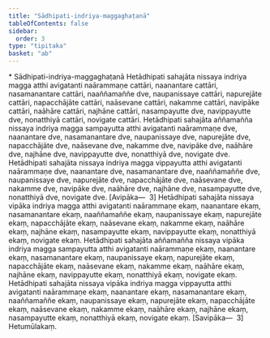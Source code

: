 ```yaml
---
title: "Sādhipati-indriya-maggaghaṭanā"
tableOfContents: false
sidebar:
  order: 3
type: "tipitaka"
basket: "ab"
---
```



<DynamicBreadcrumb />

<Paragraph type="center">
* Sādhipati-indriya-maggaghaṭanā
</Paragraph>

<Division number="417">

<Paragraph number="1289">
Hetādhipati sahajāta nissaya indriya magga atthi avigatanti naārammaṇe cattāri, naanantare cattāri, nasamanantare cattāri, naaññamaññe dve, naupanissaye cattāri, napurejāte cattāri, napacchājāte cattāri, naāsevane cattāri, nakamme cattāri, navipāke cattāri, naāhāre cattāri, najhāne cattāri, nasampayutte dve, navippayutte dve, nonatthiyā cattāri, novigate cattāri.
</Paragraph>

<Paragraph number="1290">
Hetādhipati sahajāta aññamañña nissaya indriya magga sampayutta atthi avigatanti naārammaṇe dve, naanantare dve, nasamanantare dve, naupanissaye dve, napurejāte dve, napacchājāte dve, naāsevane dve, nakamme dve, navipāke dve, naāhāre dve, najhāne dve, navippayutte dve, nonatthiyā dve, novigate dve.
</Paragraph>

<Paragraph number="1291">
Hetādhipati sahajāta nissaya indriya magga vippayutta atthi avigatanti naārammaṇe dve, naanantare dve, nasamanantare dve, naaññamaññe dve, naupanissaye dve, napurejāte dve, napacchājāte dve, naāsevane dve, nakamme dve, navipāke dve, naāhāre dve, najhāne dve, nasampayutte dve, nonatthiyā dve, novigate dve. [Avipāka—  3]
</Paragraph>

<Paragraph number="1292">
Hetādhipati sahajāta nissaya vipāka indriya magga atthi avigatanti naārammaṇe ekaṃ, naanantare ekaṃ, nasamanantare ekaṃ, naaññamaññe ekaṃ, naupanissaye ekaṃ, napurejāte ekaṃ, napacchājāte ekaṃ, naāsevane ekaṃ, nakamme ekaṃ, naāhāre ekaṃ, najhāne ekaṃ, nasampayutte ekaṃ, navippayutte ekaṃ, nonatthiyā ekaṃ, novigate ekaṃ.
</Paragraph>

<Paragraph number="1293">
Hetādhipati sahajāta aññamañña nissaya vipāka indriya magga sampayutta atthi avigatanti naārammaṇe ekaṃ, naanantare ekaṃ, nasamanantare ekaṃ, naupanissaye ekaṃ, napurejāte ekaṃ, napacchājāte ekaṃ, naāsevane ekaṃ, nakamme ekaṃ, naāhāre ekaṃ, najhāne ekaṃ, navippayutte ekaṃ, nonatthiyā ekaṃ, novigate ekaṃ.
</Paragraph>

<Paragraph number="1294">
Hetādhipati sahajāta nissaya vipāka indriya magga vippayutta atthi avigatanti naārammaṇe ekaṃ, naanantare ekaṃ, nasamanantare ekaṃ, naaññamaññe ekaṃ, naupanissaye ekaṃ, napurejāte ekaṃ, napacchājāte ekaṃ, naāsevane ekaṃ, nakamme ekaṃ, naāhāre ekaṃ, najhāne ekaṃ, nasampayutte ekaṃ, nonatthiyā ekaṃ, novigate ekaṃ. [Savipāka—  3]

</Paragraph>
</Division>

<Paragraph number="1295" type="center">
Hetumūlakaṃ.
</Paragraph>